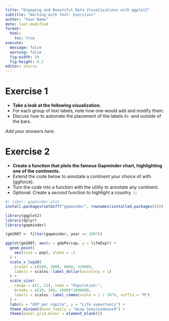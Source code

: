 ```yaml
---
title: "Engaging and Beautiful Data Visualizations with ggplot2"
subtitle: "Working with Text: Exercises"
author: "Your Name"
date: last-modified
format: 
  html:
    toc: true
execute:
  message: false
  warning: false
  fig-width: 10
  fig-height: 6.2
editor: source
---
```


# Exercise 1

-   **Take a look at the following visualization.**
   -   For each group of text labels, note how one would add and modify them.
   -   Discuss how to automate the placement of the labels in- and outside of the bars.


*Add your answers here.*



# Exercise 2

-   **Create a function that plots the famous Gapminder chart, highlighting one of the continents.**
   -   Extend the code below to annotate a continent your choice of with {ggforce}.
   -   Turn the code into a function with the utility to annotate any continent.
   -   Optional: Create a second function to highlight a country.
:::

```r
#| label: gapminder-plot
install.packages(setdiff("gapminder", rownames(installed.packages())))

library(ggplot2)
library(dplyr)
library(gapminder)

(gm2007 <- filter(gapminder, year == 2007))

ggplot(gm2007, aes(x = gdpPercap, y = lifeExp)) +
  geom_point( 
    aes(size = pop), alpha = .5
  ) +
  scale_x_log10(
    breaks = c(500, 2000, 8000, 32000),
    labels = scales::label_dollar(accuracy = 1)
  ) +
  scale_size(
    range = c(1, 12), name = "Population:", 
    breaks = c(10, 100, 1000)*1000000, 
    labels = scales::label_comma(scale = 1 / 10^6, suffix = "M")
  ) +
  labs(x = "GDP per capita", y = "Life expectancy") +
  theme_minimal(base_family = "Asap SemiCondensed") +
  theme(panel.grid.minor = element_blank())
```
